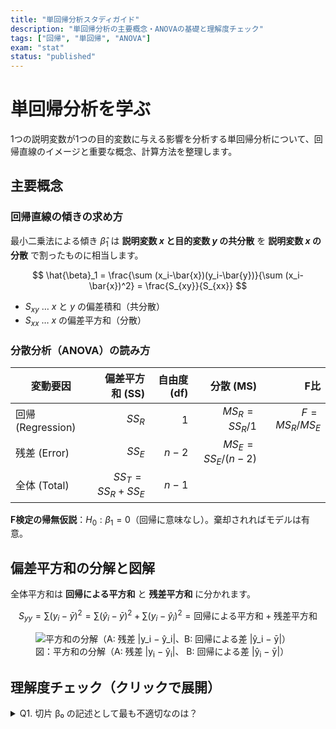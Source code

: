 ```yaml
---
title: "単回帰分析スタディガイド"
description: "単回帰分析の主要概念・ANOVAの基礎と理解度チェック"
tags: ["回帰", "単回帰", "ANOVA"]
exam: "stat"
status: "published"
---
```


# 単回帰分析を学ぶ

1つの説明変数が1つの目的変数に与える影響を分析する単回帰分析について、回帰直線のイメージと重要な概念、計算方法を整理します。

## 主要概念

### 回帰直線の傾きの求め方

最小二乗法による傾き $\hat{\beta}_1$ は **説明変数 $x$ と目的変数 $y$ の共分散** を **説明変数 $x$ の分散** で割ったものに相当します。

$$
\hat{\beta}_1
= \frac{\sum (x_i-\bar{x})(y_i-\bar{y})}{\sum (x_i-\bar{x})^2}
= \frac{S_{xy}}{S_{xx}}
$$

- $S_{xy}$ … $x$ と $y$ の偏差積和（共分散）
- $S_{xx}$ … $x$ の偏差平方和（分散）

### 分散分析（ANOVA）の読み方

| 変動要因 | 偏差平方和 (SS) | 自由度 (df) | 分散 (MS)             | F比                     |
|---|---:|---:|---:|---:|
| 回帰 (Regression) | $SS_R$ | $1$   | $MS_R = SS_R / 1$     | $F = MS_R / MS_E$       |
| 残差 (Error)      | $SS_E$ | $n-2$ | $MS_E = SS_E/(n-2)$   |                         |
| 全体 (Total)      | $SS_T = SS_R + SS_E$ | $n-1$ |                         |                         |

**F検定の帰無仮説**：$H_0:\beta_1=0$（回帰に意味なし）。棄却されればモデルは有意。

## 偏差平方和の分解と図解

全体平方和は **回帰による平方和** と **残差平方和** に分かれます。

$$
S_{yy} = \sum (y_i-\bar{y})^2
= \sum (\hat{y}_i-\bar{y})^2 + \sum (y_i-\hat{y}_i)^2
= \text{回帰による平方和} + \text{残差平方和}
$$

<figure className="not-prose bg-white rounded-md p-4 border">
  <img
    src="/images/stat/ss-decomposition.jpg"
    alt="平方和の分解（A: 残差 |y_i − ŷ_i|、B: 回帰による差 |ŷ_i − ȳ|）"
    className="mx-auto max-w-full h-auto rounded"
    loading="lazy"
  />
  <figcaption className="text-center text-sm text-gray-600 mt-2">
    図：平方和の分解（A: 残差 <span className="whitespace-nowrap">|y<sub>i</sub> − ŷ<sub>i</sub>|</span>、
    B: 回帰による差 <span className="whitespace-nowrap">|ŷ<sub>i</sub> − ȳ|</span>）
  </figcaption>
</figure>

## 理解度チェック（クリックで展開）

<details>
  <summary className="cursor-pointer font-semibold">
    Q1. 切片 β₀ の記述として最も不適切なのは？
  </summary>
  <div className="mt-3 space-y-1">
    <div>A. x=0 のときの y の予測値</div>
    <div>B. 推定値は <code>\hat{\beta}_0 = \bar{y} - \hat{\beta}_1 \bar{x}</code></div>
    <div>C. β₀ が不有意でもモデル全体が不有意とは限らない</div>
    <div>D. \hat{β}_0 は必ずしも x=0 の観測値と一致しない</div>
    <div>E. <strong>切片</strong>は x–y の線形関係の存在を示す</div>
    <div className="mt-2 p-3 rounded bg-blue-50">
      <strong>答え：E</strong>（線形関係の有無を示すのは傾き $\beta_1$ であり、切片ではありません）
    </div>
  </div>
</details>
